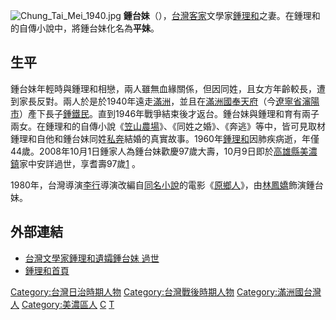
[[File:Chung_Tai_Mei_1940.jpg|right]]
'''鍾台妹'''（{{bd|1911年|10月1日|2008年|10月9日|catIdx=Zhong鍾}}），[[台灣|台灣]][[客家|客家]]文學家[[鍾理和|鍾理和]]之妻。在鍾理和的自傳小說中，將鍾台妹化名為'''平妹'''。

== 生平 ==
鍾台妹年輕時與鍾理和相戀，兩人雖無血緣關係，但因同姓，且女方年齡較長，遭到家長反對。兩人於是於1940年遠走[[滿洲國|滿洲]]，並且在[[滿洲國|滿洲國]][[奉天府|奉天府]]（今[[遼寧省|遼寧省]][[瀋陽市|瀋陽市]]）產下長子[[鍾鐵民|鍾鐵民]]。直到1946年戰爭結束後才返台。鍾台妹與鍾理和育有兩子兩女。在鍾理和的自傳小說《[[笠山農場|笠山農場]]》、《同姓之婚》、《奔逃》等中，皆可見取材鍾理和自他和鍾台妹同姓[[私奔|私奔]]結婚的真實故事。1960年[[鍾理和|鍾理和]]因肺疾病逝，年僅44歲。2008年10月1日鍾家人為鍾台妹歡慶97歲大壽，10月9日即於[[高雄縣|高雄縣]][[美濃區|美濃鎮]]家中安詳過世，享耆壽97歲[http://www.libertytimes.com.tw/2008/new/oct/11/today-south11.htm] {{Wayback|url=http://www.libertytimes.com.tw/2008/new/oct/11/today-south11.htm |date=20140226164305 }}。

1980年，台灣導演[[李行|李行]]導演改編自[[原鄉人_(小說)|同名小說]]的電影《[[原鄉人_(電影)|原鄉人]]》，由[[林鳳嬌|林鳳嬌]]飾演鍾台妹。

== 外部連結 ==
*[http://www.rti.org.tw/News/NewsContentHome.aspx?NewsID=129200&t=1 台灣文學家鍾理和遺孀鍾台妹 過世]{{dead link|date=2018年4月 |bot=InternetArchiveBot |fix-attempted=yes }}
*[http://literature.ihakka.net/hakka/author/zhong_li_he/author_main.htm 鍾理和首頁] {{Wayback|url=http://literature.ihakka.net/hakka/author/zhong_li_he/author_main.htm |date=20070316021720 }}

{{DEFAULTSORT:Chong鍾}}
[[Category:台灣日治時期人物|Category:台灣日治時期人物]]
[[Category:台灣戰後時期人物|Category:台灣戰後時期人物]]
[[Category:滿洲國台灣人|Category:滿洲國台灣人]]
[[Category:美濃區人|Category:美濃區人]]
[[Category:客家裔臺灣人|C]]
[[Category:鍾姓|T]]